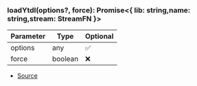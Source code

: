 ### loadYtdl(options?, force): Promise\<\{ lib: string,name: string,stream: StreamFN }>
| Parameter | Type | Optional |
| ----------- | ----------- | ----------- |
| options | any | ✅ |
| force | boolean | ❌ |


- [Source](https://github.com/Androz2091/discord-player/blob/62d0fce/packages/extractor/src/extractors/common/helper.ts#L49)